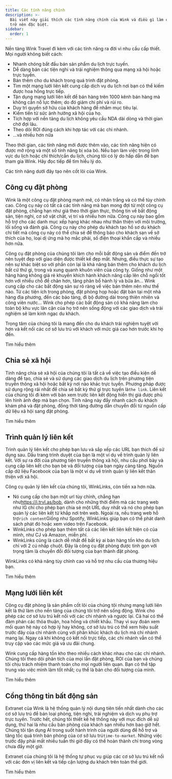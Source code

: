 ```yaml
---
title: Các tính năng chính
description: >-
  Bài viết này giải thích các tính năng chính của Wink và điều gì làm chúng tôi
  trở nên đặc biệt.
sidebar:
  order: 1
---
```


Nền tảng Wink Travel đi kèm với các tính năng ra đời vì nhu cầu cấp thiết. Mọi người không biết cách:

* Nhanh chóng bắt đầu bán sản phẩm du lịch trực tuyến.
* Dễ dàng bán các tiện nghi và trải nghiệm thông qua mạng xã hội hoặc trực tuyến.
* Bán thêm cho du khách trong quá trình đặt phòng.
* Tìm một mạng lưới liên kết cung cấp dịch vụ du lịch nơi bạn có thể kiếm được hoa hồng trực tiếp.
* Tận dụng mạng lưới liên kết để bán hàng trên 1000 kênh bán hàng mà không cần nỗ lực thêm; do đó giảm chi phí và rủi ro.
* Duy trì quyền sở hữu của khách hàng để nhắm mục tiêu lại.
* Kiếm tiền từ sức ảnh hưởng xã hội của họ.
* Tích hợp với nền tảng du lịch không yêu cầu NDA dài dòng và thời gian chờ đợi lâu.
* Theo dõi ROI đúng cách khi hợp tác với các chi nhánh.
* ...và nhiều hơn nữa

Theo thời gian, các tính năng mới được thêm vào, các tính năng hiện có được mở rộng và một số tính năng bị xóa bỏ. Nếu bạn làm việc trong lĩnh vực du lịch hoặc chỉ thích/cần du lịch, chúng tôi có lý do hấp dẫn để bạn tham gia Wink. Hãy đọc tiếp để tìm hiểu lý do.

Các tính năng dưới đây tạo nên cốt lõi của Wink.

## Công cụ đặt phòng

Wink là một công cụ đặt phòng mạnh mẽ, có nhãn trắng và có thể tùy chỉnh cao. Công cụ này có tất cả các tính năng mà bạn mong đợi từ một công cụ đặt phòng, chẳng hạn như giá theo thời gian thực, thông tin về bất động sản, tiện nghi, cơ sở vật chất, vị trí và nhiều hơn nữa. Công cụ này bao gồm hỗ trợ cho các danh mục xếp hạng khác nhau như thân thiện với môi trường, lối sống và đánh giá. Công cụ này cho phép du khách tạo hồ sơ du khách chi tiết mà công cụ này có thể chia sẻ để thông báo cho khách sạn về sở thích của họ, loại dị ứng mà họ mắc phải, số điện thoại khẩn cấp và nhiều hơn nữa.

Công cụ đặt phòng của chúng tôi làm cho mỗi bất động sản và điểm đến trở nên tuyệt đẹp với giao diện được thiết kế đẹp mắt. Nhưng, điều thực sự tạo nên sự khác biệt so với phần còn lại là khả năng bán thêm cho khách du lịch bất cứ thứ gì, trong và xung quanh khuôn viên của công ty. Giống như một hãng hàng không giá rẻ khuyến khích hành khách nâng cấp lên chỗ ngồi tốt hơn với nhiều chỗ để chân hơn, tăng phân bổ hành lý và bữa ăn... Wink cung cấp cho các bất động sản sự rõ ràng về việc bán thêm nên như thế nào. Từ các tiện ích trong phòng, đặt phòng họp hoặc đặt bàn tại một nhà hàng địa phương, đến các bảo tàng, đi bộ đường dài trong thiên nhiên và công viên nước... Wink cho phép các bất động sản có khả năng làm cho toàn bộ khu vực lân cận của họ trở nên sống động với các giao dịch và trải nghiệm sẽ làm kinh ngạc du khách.

Trọng tâm của chúng tôi là mang đến cho du khách trải nghiệm tuyệt vời hơn và kết nối các cơ sở lưu trú với khách với mức giá cao hơn trước khi họ đến.

<LinkButton href="/booking-engine/in-a-nutshell">
  Tìm hiểu thêm
</LinkButton>


## Chia sẻ xã hội

Tính năng chia sẻ xã hội của chúng tôi là tất cả về việc tạo điều kiện dễ dàng để tạo, chia sẻ và sử dụng các giao dịch du lịch trên phương tiện truyền thông xã hội hoặc bất kỳ nơi nào khác trực tuyến. Phương pháp được sử dụng rộng rãi nhất để chia sẻ bất kỳ thứ gì trực tuyến là`the link`. Liên kết của chúng tôi đi kèm với bản xem trước liên kết động hiển thị giá được phủ lên hình ảnh đẹp mà bạn chọn. Tính năng này đẩy nhanh cách du khách khám phá và đặt phòng, đồng thời tăng đường dẫn chuyển đổi từ nguồn cấp dữ liệu xã hội sang đặt phòng​​.

<LinkButton href="/studio/shareable-links">
  Tìm hiểu thêm
</LinkButton>


## Trình quản lý liên kết

Trình quản lý liên kết cho phép bạn lưu và sắp xếp các URL bạn thích để sử dụng sau. Dấu trang trình duyệt của bạn là một ví dụ về trình quản lý liên kết. Với sự ra đời của phương tiện truyền thông xã hội, nhu cầu phơi bày và cung cấp liên kết cho bạn bè và đối tượng của bạn ngày càng tăng. Nguồn cấp dữ liệu Facebook của bạn là một ví dụ về trình quản lý liên kết thân thiện với xã hội.

Công cụ quản lý liên kết của chúng tôi, WinkLinks, còn tiến xa hơn nữa.

* Nó cung cấp cho bạn một url tùy chỉnh, chẳng hạn như<https://i.trvl.as/bob>, dành cho những thời điểm mà các trang web như IG chỉ cho phép bạn chia sẻ một URL duy nhất và nó cho phép bạn quản lý các liên kết từ khắp nơi trên web. Ngoài ra, nếu trang web hỗ trợ`rich content`Giống như Spotify, WinkLinks giúp bạn có thể phát danh sách phát đó hoặc xem video trên Facebook.
* WinkLinks cho phép bạn thêm tất cả các liên kết liên kết hiện có của mình, như CJ và Amazon, miễn phí.
* WinkLinks cũng là cách dễ nhất để bất kỳ ai bán hàng tồn kho du lịch chỉ với 2 cú nhấp chuột. Đây là công cụ đặt phòng được tinh gọn với trọng tâm là chuyển đổi đối tượng của bạn thành đặt phòng.

WinkLinks có khả năng tùy chỉnh cao và hỗ trợ nhu cầu của thương hiệu bạn.

<LinkButton href="/link-manager/wink-links">
  Tìm hiểu thêm
</LinkButton>


## Mạng lưới liên kết

Công cụ đặt phòng là sản phẩm cốt lõi của chúng tôi nhưng mạng lưới liên kết là thứ làm cho nền tảng của chúng tôi trở nên sống động. Wink cho phép các cơ sở lưu trú kết nối với các chi nhánh và ngược lại. Cả hai có thể đàm phán các thỏa thuận, hoa hồng và chiết khấu. Thay vì suy đoán xem mối quan hệ này có hợp lý hay không, cơ sở lưu trú có thể xem hiệu suất trước đây của chi nhánh cùng với phân khúc khách du lịch mà chi nhánh mang lại. Ngay cả khi không có kết nối trực tiếp, các chi nhánh vẫn có thể truy cập vào các mức giá và ưu đãi chung.

Wink cung cấp hàng tồn kho theo nhiều cách khác nhau cho các chi nhánh. Chúng tôi theo dõi phân tích của mọi lần đặt phòng, ROI của bạn và chúng tôi chịu trách nhiệm thanh toán cho mọi người liên quan. Bạn có thể tập trung vào việc mình làm tốt nhất; cụ thể là bán cho đối tượng của mình.

<LinkButton href="/studio/what-is-studio">
  Tìm hiểu thêm
</LinkButton>


## Cổng thông tin bất động sản

Extranet của Wink là hệ thống quản lý nội dung tiên tiến nhất dành cho các cơ sở lưu trú để bán loại phòng, tiện nghi, trải nghiệm và dịch vụ phụ trợ trực tuyến. Trước hết, chúng tôi thiết kế hệ thống này với mục đích dễ sử dụng, thứ hai là nhu cầu bán phòng của khách sạn nhiều hơn bao giờ hết. Chúng tôi tận dụng AI trong suốt hành trình của người dùng để hỗ trợ và tăng tốc quá trình bán phòng của cơ sở lưu trú`time-to-market`. Những việc trước đây phải mất nhiều tuần thì giờ đây có thể hoàn thành chỉ trong vòng chưa đầy một giờ.

Extranet của chúng tôi là hệ thống tự phục vụ giúp các cơ sở lưu trú kết nối với các đơn vị liên kết và tiếp cận lượng du khách trên toàn thế giới.

<LinkButton href="/extranet/what-is-extranet">
  Tìm hiểu thêm
</LinkButton>

